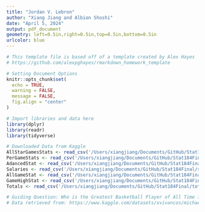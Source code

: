 ```yaml
---
title: "Jordan V. Lebron"
author: "Xiang Jiang and Albion Shoshi"
date: "April 5, 2024"
output: pdf_document
geometry: left=0.5in,right=0.5in,top=0.5in,bottom=0.5in
urlcolor: blue
---
```


```r
# This template file is based off of a template created by Alex Hayes
# https://github.com/alexpghayes/rmarkdown_homework_template

# Setting Document Options
knitr::opts_chunk$set(
  echo = TRUE,
  warning = FALSE,
  message = FALSE,
  fig.align = "center"
)
```

```r
# Import libraries and data here
library(dplyr)
library(readr)
library(tidyverse)
```

```r
# Downloaded Data from Kaggle
AllStarGamesStats <- read_csv('/Users/xiangjiang/Documents/GitHub/Stat184Final/allstar_games_stats.csv')
PerGameStats <- read_csv('/Users/xiangjiang/Documents/GitHub/Stat184Final/per_game_stats.csv')
AdancedStat <- read_csv('/Users/xiangjiang/Documents/GitHub/Stat184Final/advanced_stats.csv')
Salaries <- read_csv('/Users/xiangjiang/Documents/GitHub/Stat184Final/salaries.csv')
AllGameStat <- read_csv('/Users/xiangjiang/Documents/GitHub/Stat184Final/allgames_stats.csv')
GameHighStat <- read_csv('/Users/xiangjiang/Documents/GitHub/Stat184Final/game_highs_stats.csv')
Totals <- read_csv('/Users/xiangjiang/Documents/GitHub/Stat184Final/totals_stats.csv')
```
```r
# Guiding Question: Who is the Greatest Basketball Player of All Time in NBA History?
# Data retrieved from: https://www.kaggle.com/datasets/xvivancos/michael-jordan-kobe-bryant-and-lebron-james-stats?resource=download&select=advanced_stats.csv

```


